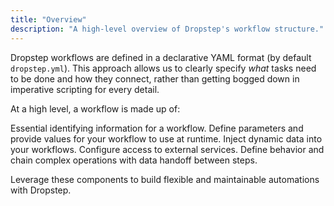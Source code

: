```yaml
---
title: "Overview"
description: "A high-level overview of Dropstep's workflow structure."
---
```


Dropstep workflows are defined in a declarative YAML format (by default `dropstep.yml`). This approach allows us to clearly specify *what* tasks need to be done and how they connect, rather than getting bogged down in imperative scripting for every detail.

At a high level, a workflow is made up of:

<CardGroup cols={2}>
    <Card title="Metadata" icon="folder-tree" href="/workflows/metadata">
        Essential identifying information for a workflow.
    </Card>
    <Card title="Inputs & Varfiles" icon="file-code" href="/workflows/inputs-varfiles">
        Define parameters and provide values for your workflow to use at runtime.
    </Card>
    <Card title="Templating" icon="code" href="/workflows/templating">
        Inject dynamic data into your workflows.
    </Card>
    <Card title="Providers" icon="key" href="/workflows/providers">
        Configure access to external services.
    </Card>
    <Card title="Steps" icon="person-walking" href="/steps/overview">
        Define behavior and chain complex operations with data handoff between steps.
    </Card>
</CardGroup>

Leverage these components to build flexible and maintainable automations with Dropstep.